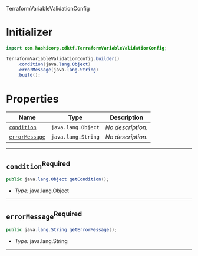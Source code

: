  TerraformVariableValidationConfig <a name="TerraformVariableValidationConfig" id="cdktf.TerraformVariableValidationConfig"></a>

# Initializer <a name="Initializer" id="cdktf.TerraformVariableValidationConfig.Initializer"></a>

```java
import com.hashicorp.cdktf.TerraformVariableValidationConfig;

TerraformVariableValidationConfig.builder()
    .condition(java.lang.Object)
    .errorMessage(java.lang.String)
    .build();
```

# Properties <a name="Properties" id="Properties"></a>

| **Name** | **Type** | **Description** |
| --- | --- | --- |
| <code><a href="#cdktf.TerraformVariableValidationConfig.property.condition">condition</a></code> | <code>java.lang.Object</code> | *No description.* |
| <code><a href="#cdktf.TerraformVariableValidationConfig.property.errorMessage">errorMessage</a></code> | <code>java.lang.String</code> | *No description.* |

---

## `condition`<sup>Required</sup> <a name="condition" id="cdktf.TerraformVariableValidationConfig.property.condition"></a>

```java
public java.lang.Object getCondition();
```

- *Type:* java.lang.Object

---

## `errorMessage`<sup>Required</sup> <a name="errorMessage" id="cdktf.TerraformVariableValidationConfig.property.errorMessage"></a>

```java
public java.lang.String getErrorMessage();
```

- *Type:* java.lang.String

---
